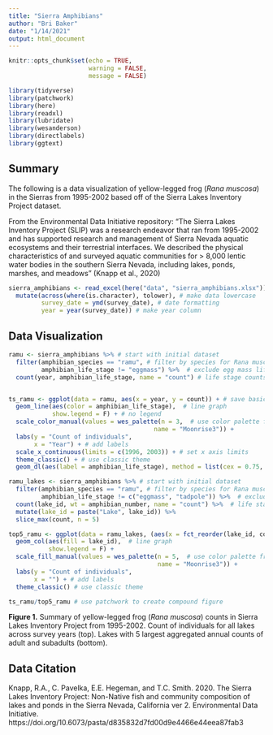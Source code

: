 ```yaml
---
title: "Sierra Amphibians"
author: "Bri Baker"
date: "1/14/2021"
output: html_document
---
```


```r
knitr::opts_chunk$set(echo = TRUE, 
                      warning = FALSE, 
                      message = FALSE)

library(tidyverse)
library(patchwork)
library(here)
library(readxl)
library(lubridate)
library(wesanderson)
library(directlabels)
library(ggtext)

```

## Summary

The following is a data visualization of yellow-legged frog (*Rana muscosa*) in the Sierras from 1995-2002 based off of the Sierra Lakes Inventory Project dataset.

From the Environmental Data Initiative repository: “The Sierra Lakes Inventory Project (SLIP) was a research endeavor that ran from 1995-2002 and has supported research and management of Sierra Nevada aquatic ecosystems and their terrestrial interfaces. We described the physical characteristics of and surveyed aquatic communities for > 8,000 lentic water bodies in the southern Sierra Nevada, including lakes, ponds, marshes, and meadows” (Knapp et al., 2020)

```r
sierra_amphibians <- read_excel(here("data", "sierra_amphibians.xlsx")) %>% 
  mutate(across(where(is.character), tolower), # make data lowercase
         survey_date = ymd(survey_date), # date formatting
         year = year(survey_date)) # make year column
```


## Data Visualization

```r
ramu <- sierra_amphibians %>% # start with initial dataset
  filter(amphibian_species == "ramu", # filter by species for Rana muscosa
         amphibian_life_stage != "eggmass") %>%  # exclude egg mass life stage
  count(year, amphibian_life_stage, name = "count") # life stage counts per year


ts_ramu <- ggplot(data = ramu, aes(x = year, y = count)) + # save basic ggplot structure of ramu
  geom_line(aes(color = amphibian_life_stage),  # line graph
            show.legend = F) + # no legend
  scale_color_manual(values = wes_palette(n = 3,  # use color palette from wesanderson
                                        name = "Moonrise3")) +
  labs(y = "Count of individuals",
       x = "Year") + # add labels
  scale_x_continuous(limits = c(1996, 2003)) + # set x axis limits
  theme_classic() + # use classic theme
  geom_dl(aes(label = amphibian_life_stage), method = list(cex = 0.75, dl.trans(x = x + .2), "last.points")) # label lines


```


```r
ramu_lakes <- sierra_amphibians %>% # start with initial dataset
  filter(amphibian_species == "ramu", # filter by species for Rana muscosa
         amphibian_life_stage != c("eggmass", "tadpole")) %>%  # exclude egg mass life stage
  count(lake_id, wt = amphibian_number, name = "count") %>%  # life stage counts per year
  mutate(lake_id = paste("Lake", lake_id)) %>% 
  slice_max(count, n = 5)

top5_ramu <- ggplot(data = ramu_lakes, (aes(x = fct_reorder(lake_id, count), y = count))) +
  geom_col(aes(fill = lake_id),  # line graph
           show.legend = F) +
  scale_fill_manual(values = wes_palette(n = 5,  # use color palette from wesanderson
                                         name = "Moonrise3")) +
  labs(y = "Count of individuals",
       x = "") + # add labels
  theme_classic() # use classic theme

```


```r

ts_ramu/top5_ramu # use patchwork to create compound figure

```

**Figure 1.** Summary of yellow-legged frog (*Rana muscosa*) counts in Sierra Lakes Inventory Project from 1995-2002. Count of individuals for all lakes across survey years (top). Lakes with 5 largest aggregated annual counts of adult and subadults (bottom).



## Data Citation

Knapp, R.A., C. Pavelka, E.E. Hegeman, and T.C. Smith. 2020. The Sierra Lakes Inventory Project: Non-Native fish and community composition of lakes and ponds in the Sierra Nevada, California ver 2. Environmental Data Initiative. https://doi.org/10.6073/pasta/d835832d7fd00d9e4466e44eea87fab3
